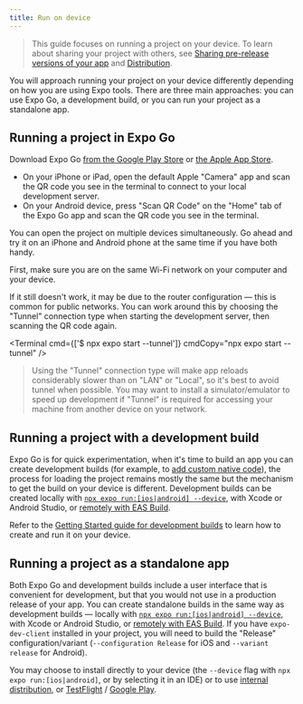 ```yaml
---
title: Run on device
---
```



> This guide focuses on running a project on your device. To learn about sharing your project with others, see [Sharing pre-release versions of your app](/guides/sharing-preview-releases/) and [Distribution](/distribution/introduction/).

You will approach running your project on your device differently depending on how you are using Expo tools. There are three main approaches: you can use Expo Go, a development build, or you can run your project as a standalone app.

## Running a project in Expo Go

Download Expo Go [from the Google Play Store](https://play.google.com/store/apps/details?id=host.exp.exponent&referrer=www) or [the Apple App Store](https://itunes.apple.com/app/apple-store/id982107779).

- On your iPhone or iPad, open the default Apple "Camera" app and scan the QR code you see in the terminal to connect to your local development server.
- On your Android device, press "Scan QR Code" on the "Home" tab of the Expo Go app and scan the QR code you see in the terminal.

You can open the project on multiple devices simultaneously. Go ahead and try it on an iPhone and Android phone at the same time if you have both handy.

<Collapsible summary="Is the app not loading on your device?">

First, make sure you are on the same Wi-Fi network on your computer and your device.

If it still doesn't work, it may be due to the router configuration &mdash; this is common for public networks. You can work around this by choosing the "Tunnel" connection type when starting the development server, then scanning the QR code again.

<Terminal cmd={['$ npx expo start --tunnel']} cmdCopy="npx expo start --tunnel" />

> Using the "Tunnel" connection type will make app reloads considerably slower than on "LAN" or "Local", so it's best to avoid tunnel when possible. You may want to install a simulator/emulator to speed up development if "Tunnel" is required for accessing your machine from another device on your network.

</Collapsible>

## Running a project with a development build

Expo Go is for quick experimentation, when it's time to build an app you can create development builds (for example, to [add custom native code](/workflow/customizing/)), the process for loading the project remains mostly the same but the mechanism to get the build on your device is different. Development builds can be created locally with [`npx expo run:[ios|android] --device`](/more/expo-cli/), with Xcode or Android Studio, or [remotely with EAS Build](/build/introduction/).

Refer to the [Getting Started guide for development builds](/development/getting-started/) to learn how to create and run it on your device.

## Running a project as a standalone app

Both Expo Go and development builds include a user interface that is convenient for development, but that you would not use in a production release of your app. You can create standalone builds in the same way as development builds — locally with [`npx expo run:[ios|android] --device`](/more/expo-cli/), with Xcode or Android Studio, or [remotely with EAS Build](/build/introduction/). If you have `expo-dev-client` installed in your project, you will need to build the "Release" configuration/variant (`--configuration Release` for iOS and `--variant release` for Android).

You may choose to install directly to your device (the `--device` flag with `npx expo run:[ios|android]`, or by selecting it in an IDE) or to use [internal distribution](/build/internal-distribution/), or [TestFlight](/submit/ios) / [Google Play](/submit/android).
